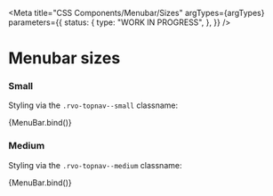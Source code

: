 
<Meta
  title="CSS Components/Menubar/Sizes"
  argTypes={argTypes}
  parameters={{
    status: {
      type: "WORK IN PROGRESS",
    },
  }}
/>

# Menubar sizes

### Small

Styling via the `.rvo-topnav--small` classname:

<Canvas>
  <Story name="Small" args={{ ...defaultArgs, showIcons: "before", size: "small" }}>
    {MenuBar.bind()}
  </Story>
</Canvas>

### Medium

Styling via the `.rvo-topnav--medium` classname:

<Canvas>
  <Story name="Medium" args={{ ...defaultArgs, showIcons: "before", size: "medium" }}>
    {MenuBar.bind()}
  </Story>
</Canvas>
